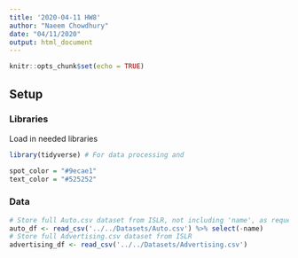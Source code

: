 ```yaml
---
title: '2020-04-11 HW8'
author: "Naeem Chowdhury"
date: "04/11/2020"
output: html_document
---
```


```r
knitr::opts_chunk$set(echo = TRUE)
```


## Setup

### Libraries
Load in needed libraries 
```r
library(tidyverse) # For data processing and 

spot_color = "#9ecae1" 
text_color = "#525252"
```


### Data
```r
# Store full Auto.csv dataset from ISLR, not including 'name', as requested.
auto_df <- read_csv('../../Datasets/Auto.csv') %>% select(-name)
# Store full Advertising.csv dataset from ISLR
advertising_df <- read_csv('../../Datasets/Advertising.csv')
```

